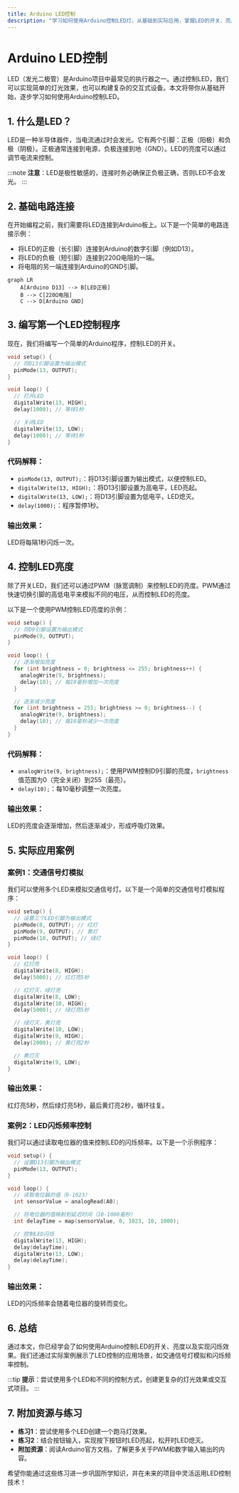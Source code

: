```yaml
---
title: Arduino LED控制
description: "学习如何使用Arduino控制LED灯，从基础到实际应用，掌握LED的开关、亮度调节以及闪烁效果。"
---
```


# Arduino LED控制

LED（发光二极管）是Arduino项目中最常见的执行器之一。通过控制LED，我们可以实现简单的灯光效果，也可以构建复杂的交互式设备。本文将带你从基础开始，逐步学习如何使用Arduino控制LED。

## 1. 什么是LED？

LED是一种半导体器件，当电流通过时会发光。它有两个引脚：正极（阳极）和负极（阴极）。正极通常连接到电源，负极连接到地（GND）。LED的亮度可以通过调节电流来控制。

:::note
**注意**：LED是极性敏感的，连接时务必确保正负极正确，否则LED不会发光。
:::

## 2. 基础电路连接

在开始编程之前，我们需要将LED连接到Arduino板上。以下是一个简单的电路连接示例：

- 将LED的正极（长引脚）连接到Arduino的数字引脚（例如D13）。
- 将LED的负极（短引脚）连接到220Ω电阻的一端。
- 将电阻的另一端连接到Arduino的GND引脚。

```mermaid
graph LR
    A[Arduino D13] --> B[LED正极]
    B --> C[220Ω电阻]
    C --> D[Arduino GND]
```

## 3. 编写第一个LED控制程序

现在，我们将编写一个简单的Arduino程序，控制LED的开关。

```cpp
void setup() {
  // 将D13引脚设置为输出模式
  pinMode(13, OUTPUT);
}

void loop() {
  // 打开LED
  digitalWrite(13, HIGH);
  delay(1000); // 等待1秒

  // 关闭LED
  digitalWrite(13, LOW);
  delay(1000); // 等待1秒
}
```

### 代码解释：
- `pinMode(13, OUTPUT);`：将D13引脚设置为输出模式，以便控制LED。
- `digitalWrite(13, HIGH);`：将D13引脚设置为高电平，LED亮起。
- `digitalWrite(13, LOW);`：将D13引脚设置为低电平，LED熄灭。
- `delay(1000);`：程序暂停1秒。

### 输出效果：
LED将每隔1秒闪烁一次。

## 4. 控制LED亮度

除了开关LED，我们还可以通过PWM（脉宽调制）来控制LED的亮度。PWM通过快速切换引脚的高低电平来模拟不同的电压，从而控制LED的亮度。

以下是一个使用PWM控制LED亮度的示例：

```cpp
void setup() {
  // 将D9引脚设置为输出模式
  pinMode(9, OUTPUT);
}

void loop() {
  // 逐渐增加亮度
  for (int brightness = 0; brightness <= 255; brightness++) {
    analogWrite(9, brightness);
    delay(10); // 每10毫秒增加一次亮度
  }

  // 逐渐减少亮度
  for (int brightness = 255; brightness >= 0; brightness--) {
    analogWrite(9, brightness);
    delay(10); // 每10毫秒减少一次亮度
  }
}
```

### 代码解释：
- `analogWrite(9, brightness);`：使用PWM控制D9引脚的亮度，`brightness`值范围为0（完全关闭）到255（最亮）。
- `delay(10);`：每10毫秒调整一次亮度。

### 输出效果：
LED的亮度会逐渐增加，然后逐渐减少，形成呼吸灯效果。

## 5. 实际应用案例

### 案例1：交通信号灯模拟

我们可以使用多个LED来模拟交通信号灯。以下是一个简单的交通信号灯模拟程序：

```cpp
void setup() {
  // 设置三个LED引脚为输出模式
  pinMode(8, OUTPUT); // 红灯
  pinMode(9, OUTPUT); // 黄灯
  pinMode(10, OUTPUT); // 绿灯
}

void loop() {
  // 红灯亮
  digitalWrite(8, HIGH);
  delay(5000); // 红灯亮5秒

  // 红灯灭，绿灯亮
  digitalWrite(8, LOW);
  digitalWrite(10, HIGH);
  delay(5000); // 绿灯亮5秒

  // 绿灯灭，黄灯亮
  digitalWrite(10, LOW);
  digitalWrite(9, HIGH);
  delay(2000); // 黄灯亮2秒

  // 黄灯灭
  digitalWrite(9, LOW);
}
```

### 输出效果：
红灯亮5秒，然后绿灯亮5秒，最后黄灯亮2秒，循环往复。

### 案例2：LED闪烁频率控制

我们可以通过读取电位器的值来控制LED的闪烁频率。以下是一个示例程序：

```cpp
void setup() {
  // 设置D13引脚为输出模式
  pinMode(13, OUTPUT);
}

void loop() {
  // 读取电位器的值（0-1023）
  int sensorValue = analogRead(A0);

  // 将电位器的值映射到延迟时间（10-1000毫秒）
  int delayTime = map(sensorValue, 0, 1023, 10, 1000);

  // 控制LED闪烁
  digitalWrite(13, HIGH);
  delay(delayTime);
  digitalWrite(13, LOW);
  delay(delayTime);
}
```

### 输出效果：
LED的闪烁频率会随着电位器的旋转而变化。

## 6. 总结

通过本文，你已经学会了如何使用Arduino控制LED的开关、亮度以及实现闪烁效果。我们还通过实际案例展示了LED控制的应用场景，如交通信号灯模拟和闪烁频率控制。

:::tip
**提示**：尝试使用多个LED和不同的控制方式，创建更复杂的灯光效果或交互式项目。
:::

## 7. 附加资源与练习

- **练习1**：尝试使用多个LED创建一个跑马灯效果。
- **练习2**：结合按钮输入，实现按下按钮时LED亮起，松开时LED熄灭。
- **附加资源**：阅读Arduino官方文档，了解更多关于PWM和数字输入输出的内容。

希望你能通过这些练习进一步巩固所学知识，并在未来的项目中灵活运用LED控制技术！